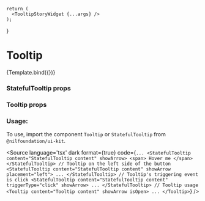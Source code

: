 
<Meta
    title="Overlay/Tooltip"
    component={StatefulTooltip}
/>

    return (
      <TooltipStoryWidget {...args} />
    );
}

# Tooltip


<Canvas isColumn>
  <Story name="Base" args={{}}>
    {Template.bind({})}
  </Story>
</Canvas>

### StatefulTooltip props
<ArgsTable of={StatefulTooltip} />

### Tooltip props
<ArgsTable of={Tooltip} />



### Usage:

To use, import the component `Tooltip` or `StatefulTooltip` from `@nilfoundation/ui-kit`.

<Source
  language='tsx'
  dark
  format={true}
  code={`
        ...
        <StatefulTooltip content="StatefulTooltip content" showArrow>
          <span>
            Hover me
          </span>
        </StatefulTooltip>
        // Tooltip on the left side of the button
        <StatefulTooltip content="StatefulTooltip content" showArrow placement="left">
            ...
        </StatefulTooltip>
        // Tooltip's triggering event is click
        <StatefulTooltip content="StatefulTooltip content" triggerType="click" showArrow>
            ...
        </StatefulTooltip>
        // Tooltip usage
        <Tooltip content="Tooltip content" showArrow isOpen>
            ...
        </Tooltip>
      `}
/>

